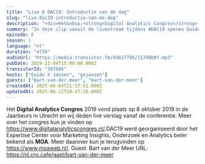 ```yaml
---
title: "Live @ DAC19: Introductie van de dag"
slug: "live-dac19-introductie-van-de-dag"
description: "<div>Het&nbsp;<strong>Digital Analytics Congres</strong> 2019 vond plaats op 8 oktober 2019 in de Jaarbeurs in Utrecht en wij deden live verslag vanaf de conferentie. Meer over het congres kun je vinden op <a href=\"https://www.digitalanalyticscongres.nl/\">https://www.digitalanalyticscongres.nl/</a>.DAC19 werd georganiseerd door het Expertise Center voor Marketing Insights, Onderzoek en Analytics beter bekend als <strong>MOA</strong>. Meer daarover kun je terugvinden op <a href=\"https://www.moaweb.nl/\">https://www.moaweb.nl/</a>. Guest: Bart van der Meer URL: https://nl.cro.cafe/gast/bart-van-der-meer&nbsp;</div>"
summary: "In deze clip vanuit de livestream tijdens #DAC19 openen Guido en Bart de livestream met een overzicht van wat we kunnen verwachten van de conferentie."
episode: 0
season: 1
language: "nl"
duration: "4730"
audioUrl: "https://media.transistor.fm/d4b17795/21740b0f.mp3"
pubDate: 2019-11-04T15:00:00.000Z
transistorId: "397686"
hosts: ["Guido X Jansen", "gxjansen"]
guests: ["bart-van-der-meer", "bart-van-der-meer"]
createdAt: 2025-06-04T21:37:51.000Z
updatedAt: 2025-06-12T20:47:20.000Z
---
```


Het&nbsp;<strong>Digital Analytics Congres</strong> 2019 vond plaats op 8 oktober 2019 in de Jaarbeurs in Utrecht en wij deden live verslag vanaf de conferentie. Meer over het congres kun je vinden op <a href="https://www.digitalanalyticscongres.nl/">https://www.digitalanalyticscongres.nl/</a>.DAC19 werd georganiseerd door het Expertise Center voor Marketing Insights, Onderzoek en Analytics beter bekend als <strong>MOA</strong>. Meer daarover kun je terugvinden op <a href="https://www.moaweb.nl/">https://www.moaweb.nl/</a>. Guest: Bart van der Meer URL: https://nl.cro.cafe/gast/bart-van-der-meer&nbsp;
